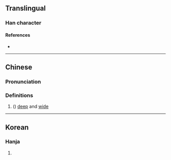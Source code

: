 {{character info/new}}
==Translingual==

===Han character===
{{Han char|rn=85|rad=水|as=16|sn=19|four=35136|canj=EMBI,XXEMB|ids=⿰氵融}}

====References====
* {{Han ref|kx=0660.050|dkj=18657|hdz=31782.070|uh=701C|ud=28700|bh=F267|bd=62055}}

----

==Chinese==
{{zh-forms}}

===Pronunciation===
{{zh-pron
|m=róng
|c=jung4
|mc=y
|oc=y
|ma=
|cat=a
}}

===Definitions===
{{zh-hanzi}}

# {{lb|zh|body of water}} ({{zh-only|浺瀜}}) [[deep]] and [[wide]]

----

==Korean==

===Hanja===
{{ko-hanja|hangeul=융|eumhun=|rv=yung|mr=yung|y=yung}}

# {{defn|lang=ko|sort=水16}}